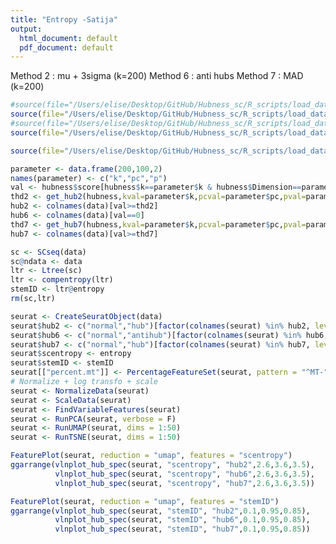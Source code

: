 ```yaml
---
title: "Entropy -Satija"
output:
  html_document: default
  pdf_document: default
---
```

Method 2 : mu + 3sigma (k=200)
Method 6 : anti hubs
Method 7 : MAD (k=200)

```r
#source(file="/Users/elise/Desktop/GitHub/Hubness_sc/R_scripts/load_data/hubness_load_write_data_Guo.R")
source(file="/Users/elise/Desktop/GitHub/Hubness_sc/R_scripts/load_data/hubness_load_write_data_Satija.R")
#source(file="/Users/elise/Desktop/GitHub/Hubness_sc/R_scripts/load_data/load_counts_Guo.R")
source(file="/Users/elise/Desktop/GitHub/Hubness_sc/R_scripts/load_data/load_counts_Satija.R")

source(file="/Users/elise/Desktop/GitHub/Hubness_sc/R_scripts/load_data/load_functions.R")
```

```r
parameter <- data.frame(200,100,2)
names(parameter) <- c("k","pc","p")
val <- hubness$score[hubness$k==parameter$k & hubness$Dimension==parameter$pc & hubness$p==parameter$p]
thd2 <- get_hub2(hubness,kval=parameter$k,pcval=parameter$pc,pval=parameter$p)$Threshold
hub2 <- colnames(data)[val>=thd2]
hub6 <- colnames(data)[val==0]
thd7 <- get_hub7(hubness,kval=parameter$k,pcval=parameter$pc,pval=parameter$p)$Threshold
hub7 <- colnames(data)[val>=thd7]
```

```r
sc <- SCseq(data)
sc@ndata <- data
ltr <- Ltree(sc)
ltr <- compentropy(ltr)
stemID <- ltr@entropy
rm(sc,ltr)
```

```r
seurat <- CreateSeuratObject(data)
seurat$hub2 <- c("normal","hub")[factor(colnames(seurat) %in% hub2, levels = c("FALSE","TRUE"))]
seurat$hub6 <- c("normal","antihub")[factor(colnames(seurat) %in% hub6, levels = c("FALSE","TRUE"))]
seurat$hub7 <- c("normal","hub")[factor(colnames(seurat) %in% hub7, levels = c("FALSE","TRUE"))]
seurat$scentropy <- entropy
seurat$stemID <- stemID
seurat[["percent.mt"]] <- PercentageFeatureSet(seurat, pattern = "^MT-")
# Normalize + log transfo + scale
seurat <- NormalizeData(seurat)
seurat <- ScaleData(seurat)
seurat <- FindVariableFeatures(seurat)
seurat <- RunPCA(seurat, verbose = F)
seurat <- RunUMAP(seurat, dims = 1:50)
seurat <- RunTSNE(seurat, dims = 1:50)
```

```r
FeaturePlot(seurat, reduction = "umap", features = "scentropy")
ggarrange(vlnplot_hub_spec(seurat, "scentropy", "hub2",2.6,3.6,3.5),
          vlnplot_hub_spec(seurat, "scentropy", "hub6",2.6,3.6,3.5),
          vlnplot_hub_spec(seurat, "scentropy", "hub7",2.6,3.6,3.5))
```

```r
FeaturePlot(seurat, reduction = "umap", features = "stemID")
ggarrange(vlnplot_hub_spec(seurat, "stemID", "hub2",0.1,0.95,0.85),
          vlnplot_hub_spec(seurat, "stemID", "hub6",0.1,0.95,0.85),
          vlnplot_hub_spec(seurat, "stemID", "hub7",0.1,0.95,0.85))
```
